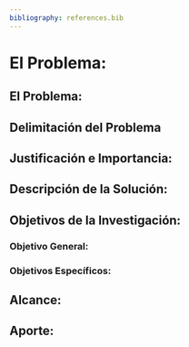 ```yaml
---
bibliography: references.bib
---
```


# El Problema: {#capproblema}

## El Problema:{#problema}

## Delimitación del Problema {#delimitacion}

## Justificación e Importancia: {#justificacion}

## Descripción de la Solución: {#descripcion}

## Objetivos de la Investigación:{#obje}

### Objetivo General: {#objegeneral}

### Objetivos Específicos: {#objeespe}

## Alcance: {#alcance}

## Aporte: {#aporte}

